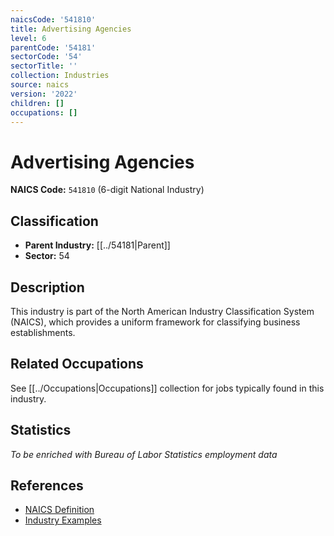 ```yaml
---
naicsCode: '541810'
title: Advertising Agencies
level: 6
parentCode: '54181'
sectorCode: '54'
sectorTitle: ''
collection: Industries
source: naics
version: '2022'
children: []
occupations: []
---
```

# Advertising Agencies

**NAICS Code:** `541810` (6-digit National Industry)

## Classification

- **Parent Industry:** [[../54181|Parent]]
- **Sector:** 54

## Description

This industry is part of the North American Industry Classification System (NAICS), which provides a uniform framework for classifying business establishments.

## Related Occupations

See [[../Occupations|Occupations]] collection for jobs typically found in this industry.

## Statistics

*To be enriched with Bureau of Labor Statistics employment data*

## References

- [NAICS Definition](https://www.census.gov/naics/)
- [Industry Examples](https://www.census.gov/naics/2022NAICS/)
